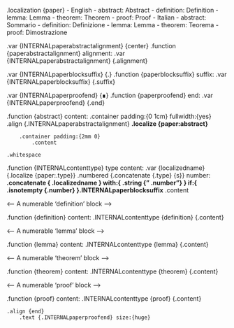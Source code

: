 .localization {paper}
    - English
        - abstract: Abstract
        - definition: Definition
        - lemma: Lemma
        - theorem: Theorem
        - proof: Proof
    - Italian
        - abstract: Sommario
        - definition: Definizione
        - lemma: Lemma
        - theorem: Teorema
        - proof: Dimostrazione

<!-- Alignment of the 'Abstract' title, relative to its body content -->

.var {INTERNALpaperabstractalignment} {center}
.function {paperabstractalignment}
    alignment:
    .var {INTERNALpaperabstractalignment} {.alignment}

<!-- The suffix that follows the title of a block, e.g. "Definition", "Lemma", ... -->

.var {INTERNALpaperblocksuffix} {\.}
.function {paperblocksuffix}
    suffix:
    .var {INTERNALpaperblocksuffix} {.suffix} 

<!-- Content at the end of a proof block -->

.var {INTERNALpaperproofend} {∎}
.function {paperproofend}
    end:
    .var {INTERNALpaperproofend} {.end}

<!-- An 'abstract' block -->

.function {abstract}
    content:
    .container padding:{0 1cm} fullwidth:{yes}
        .align {.INTERNALpaperabstractalignment}
            **.localize {paper:abstract}**

        .container padding:{2mm 0}
            .content

    .whitespace

<!-- Internal helper that builds a titled numerable block -->

.function {INTERNALcontenttype}
    type content:
    .var {localizedname} {.localize {paper:.type}}
    .numbered {.concatenate {.type} {s}}
        number:
        **.concatenate {
            .localizedname
          } with:{
            .string {" .number"}
          } if:{
            .isnotempty {.number}
          }.INTERNALpaperblocksuffix** .content

<-- A numerable 'definition' block -->

.function {definition}
    content:
    .INTERNALcontenttype {definition} {.content}

<-- A numerable 'lemma' block -->

.function {lemma}
    content:
    .INTERNALcontenttype {lemma} {.content}

<-- A numerable 'theorem' block -->

.function {theorem}
    content:
    .INTERNALcontenttype {theorem} {.content}

<-- A numerable 'proof' block -->

.function {proof}
    content:
    .INTERNALcontenttype {proof} {.content}

    .align {end}
        .text {.INTERNALpaperproofend} size:{huge}